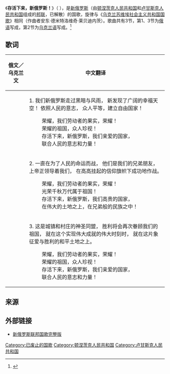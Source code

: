 {{Infobox anthem
|title         = Живи, Новороссия!
|transcription = Zhivi, Novorossiya!
|chinese_title = 存活下来，新俄罗斯！
|image         = Coat_of_Arms_of_Novorussia.svg
|image_size    = 220
|caption       = [[新俄罗斯|新俄罗斯]]國徽
|prefix        = 国歌
|country       = {{flag|Novorossiya}}
|author        = 
|music_date    = 1949年
|composer      = 安东·德米特洛维奇·莱贝迪内茨
|lyrics_date   = 
|adopted       = 2014年–2015年
|until         =
|sound         = Anthem of the Ukrainian Soviet Socialist Republic (Instrumental).oga
|sound_title   = 演奏版}}
《'''存活下来，新俄罗斯！'''》（{{lang-ru|Живи, Новороссия!}} ），是[[新俄罗斯|新俄罗斯]]（由[[顿涅茨克人民共和国|顿涅茨克人民共和国]]和[[卢甘斯克人民共和国|卢甘斯克人民共和国]]组成的[[邦联|邦联]]，已解散）的国歌，旋律与《[[乌克兰苏维埃社会主义共和国国歌|乌克兰苏维埃社会主义共和国国歌]]》相同（作曲者安东·德米特洛维奇·莱贝迪内茨）。歌曲共有3节，第1、3节为[[俄语|俄语]]写成，第2节为[[乌克兰语|乌克兰语]]写成。<ref>{{Cite web |url=https://www.youtube.com/watch?v=vJcXzoFhBmM |title=Live, New Russia! - Youtube |access-date=2015-06-30 |archive-date=2019-08-11 |archive-url=https://web.archive.org/web/20190811224522/https://www.youtube.com/watch?v=vJcXzoFhBmM |dead-url=no }}</ref>

== 歌词 ==
{|
! 俄文／乌克兰文
! 中文翻译
|- style="vertical-align:top; white-space:nowrap;"
|
<poem>
{{lang|ru|2=1.（俄文）
Мы Новая Русь, сквозь пожары и грозы 
под небом огромным мы счастье нашли,
Меж равными равные волею народы  
Свободные Люди, свободной земли!

副歌（俄文）
: Слава Народу творящему слава!
: Слава отчизне вселелеявшей нас!
: Живи, Новороссия наша держава 
: сплоченная силой народов и рас!
}}
</poem>
|
<poem>
1.
我们新俄罗斯走过黑暗与风雨，
新发现了广阔的幸福天空！
依照人民的意志，
众人平等，建立自由国家！


:荣耀，我们劳动者的果实，荣耀！
:荣耀的祖国，众人珍视！
:存活下来，新俄罗斯，我们亲爱的国家，
:联合人民的意志和力量！
</poem>
|- style="vertical-align:top; white-space:nowrap;"
|
<poem>
{{lang|uk|2=2.（烏克蘭文）
Нам завжди у битвах за долю народу
Був другом і братом сусідній народ.
Веде нас Господь переможним походом
Під прапором віри до світлих висот.

副歌（烏克蘭文）
: Слава народу завзятому, слава!
: Слава вітчизні на віки віків!
: Живи, Нова Русь, ти шляхетна держава,
: Єдина родина народів-братів.
}}
</poem>
|
<poem>
2.
一直在为了人民的命运而战，
他们是我们的兄弟朋友，
上帝正领导着我们，
在高高挂起的信仰旗帜下成功地作战。


:荣耀，我们劳动者的果实，荣耀！
:光荣千秋万代属于祖国！
:存活下来，新俄罗斯，我们高贵的国家，
:在伟大的土地之上，在兄弟般的民族之中！
</poem>
|- style="vertical-align:top; white-space:nowrap;"
|
<poem>
{{lang|ru|2=3.（俄文）
Священный союз городов и селений,
Мы Родину славим победами вновь.
В счастливое время великих свершений
На мирной земле торжествует Любовь.

副歌（俄文）
: Слава Народу творящему слава!
: Слава отчизне вселелеявшей нас!
: Живи, Новороссия наша держава 
: сплоченная силой народов и рас!
}}
</poem>
|
<poem>
3.
这是城镇和村庄的神圣同盟，
胜利将会再次眷顾我们的祖国，
就在这个实现伟大成就的伟大时刻时，
就在这片象征爱与胜利的和平土地之上。


:荣耀，我们劳动者的果实，荣耀！
:荣耀的祖国，众人珍视！
:存活下来，新俄罗斯，我们亲爱的国家，
:联合人民的意志和力量！
</poem>
|}

== 来源 ==
{{reflist}}

==外部链接==
*[http://v.youku.com/v_show/id_XODIxNzk3NjIw.html 新俄罗斯联邦国歌完整版] {{Wayback|url=http://v.youku.com/v_show/id_XODIxNzk3NjIw.html |date=20170111093057 }}

{{欧洲各国家和地区国歌}}
[[Category:已废止的国歌|Category:已废止的国歌]]
[[Category:顿涅茨克人民共和国|Category:顿涅茨克人民共和国]]
[[Category:卢甘斯克人民共和国|Category:卢甘斯克人民共和国]]